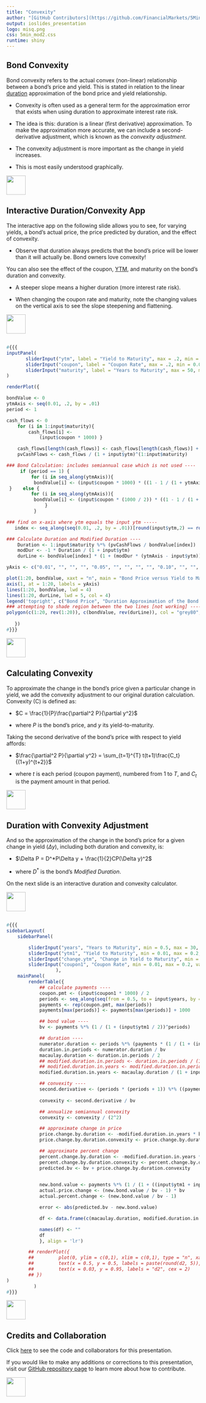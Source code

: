```yaml
---
title: "Convexity"
author: "[GitHub Contributors](https://github.com/FinancialMarkets/5MinuteFinance/graphs/contributors)"
output: ioslides_presentation
logo: misq.png
css: 5min_mod2.css
runtime: shiny
---
```


## Bond Convexity

Bond convexity refers to the actual convex (non-linear) relationship between a bond's price and yield.  This is stated in relation to the linear [duration](http://www.5minutefinance.org/concepts/duration) approximation of the bond price and yield relationship.

-  Convexity is often used as a general term for the approximation error that exists when using duration to approximate interest rate risk.

-  The idea is this: duration is a linear (first derivative) approximation.  To make the approximation more accurate, we can include a second-derivative adjustment, which is known as the *convexity adjustment*.  

-  The convexity adjustment is more important as the change in yield increases.

-  This is most easily understood graphically.

<div class="MIfooter"><img src="mi.png" style="height:50px;"></div> 

## Interactive Duration/Convexity App

The interactive app on the following slide allows you to see, for varying yields, a bond's actual price, the price predicted by duration, and the effect of convexity.  

- Observe that duration always predicts that the bond's price will be lower than it will actually be. Bond owners love convexity!

You can also see the effect of the coupon, [YTM](http://www.5minutefinance.org/concepts/for-what-is-the-yield-to-maturity-used), and maturity on the bond's duration and convexity.

- A steeper slope means a higher duration (more interest rate risk).

- When changing the coupon rate and maturity, note the changing values on the vertical axis to see the slope steepening and flattening.

<div class="MIfooter"><img src="mi.png" style="height:50px;"></div> 

## <!--- Bond Price, Duration, and Convexity -->

```r
#{{{
inputPanel(    
       sliderInput("ytm", label = "Yield to Maturity", max = .2, min = 0.01, value = .05, step = .01),
       sliderInput("coupon", label = "Coupon Rate", max = .2, min = 0.01, value = .05, step = .01),
       sliderInput("maturity", label = "Years to Maturity", max = 50, min = 1, value = 10)
)

renderPlot({

bondValue <- 0
ytmAxis <- seq(0.01, .2, by = .01)
period <- 1

cash_flows <- 0
    for (i in 1:input$maturity){
        cash_flows[i] <- 
            (input$coupon * 1000) }

    cash_flows[length(cash_flows)] <- cash_flows[length(cash_flows)] + 1000 
    pvCashFlows <- cash_flows / (1 + input$ytm)^(1:input$maturity)

### Bond Calculation: includes semiannual case which is not used ----   
     if (period == 1) {
         for (i in seq_along(ytmAxis)){
          bondValue[i] <- (input$coupon * 1000) * ((1 - 1 / (1 + ytmAxis[i])^(input$maturity)) / ytmAxis[i]) + 1000 / (1 + ytmAxis[i])^(input$maturity) }
 }    else {
         for (i in seq_along(ytmAxis)){
          bondValue[i] <- (input$coupon * (1000 / 2)) * ((1 - 1 / (1 + (ytmAxis[i] / 2))^(input$maturity * 2)) / (ytmAxis[i] / 2)) + 1000 / (1 + (ytmAxis[i] / 2))^(input$maturity * 2)
              }
          }

### find on x-axis where ytm equals the input ytm -----
   index <- seq_along(seq(0.01, .2, by = .01))[round(input$ytm,2) == round(ytmAxis, 2)]

### Calculate Duration and Modified Duration ----
    Duration <- 1:input$maturity %*% (pvCashFlows / bondValue[index])
    modDur <- -1 * Duration / (1 + input$ytm)
    durLine <- bondValue[index] * (1 + (modDur * (ytmAxis - input$ytm)))

yAxis <- c("0.01", "", "", "", "0.05", "", "", "", "", "0.10", "", "", "", "", "0.15", "", "", "", "", "0.20")

plot(1:20, bondValue, xaxt = "n", main = "Bond Price versus Yield to Maturity", ylab = "Bond Price ($)", xlab = "Yield to Maturity", type = "n", lwd = 4)
axis(1, at = 1:20, labels = yAxis)
lines(1:20, bondValue, lwd = 4)
lines(1:20, durLine, lwd = 5, col = 4)
legend('topright', c("Bond Price", "Duration Approximation of the Bond Price ", "Duration Error Region (Convexity)"), lty = c(1,1,1,1), col=c(1,4, "grey80"), lwd = c(5,5, 15))
### attempting to shade region between the two lines [not working] ----
polygon(c(1:20, rev(1:20)), c(bondValue, rev(durLine)), col = "grey80", border = NA)
         
   })
#}}}
```
<div class="MIfooter"><img src="mi.png" style="height:50px;"></div> 


## Calculating Convexity

To approximate the change in the bond's price given a particular change in yield, we add the convexity adjustment to our original duration calculation.  Convexity (C) is defined as:

-  $C = \frac{1}{P}\frac{\partial^2 P}{\partial y^2}$

-  where $P$ is the bond's price, and $y$ its yield-to-maturity.

Taking the second derivative of the bond's price with respect to yield affords:

-  $\frac{\partial^2 P}{\partial y^2} = \sum_{t=1}^{T} t(t+1)\frac{C_t}{(1+y)^{t+2}}$

-  where $t$ is each period (coupon payment), numbered from $1$ to $T$, and $C_t$ is the payment amount in that period.  

<div class="MIfooter"><img src="mi.png" style="height:50px;"></div> 

## Duration with Convexity Adjustment

And so the approximation of the change in the bond's price for a given change in yield ($\Delta y$), including both duration and convexity, is:

- $\Delta P = D^*P\Delta y + \frac{1}{2}CP(\Delta y)^2$

- where $D^*$ is the bond's *Modified Duration*.

On the next slide is an interactive duration and convexity calculator.  

<div class="MIfooter"><img src="mi.png" style="height:50px;"></div> 

## 

<!--- Duration and Convexity Calculator -->


```r
#{{{
sidebarLayout(
    sidebarPanel(

        sliderInput("years", "Years to Maturity", min = 0.5, max = 30, value = 10, step = 0.5),
        sliderInput("ytm1", "Yield to Maturity", min = 0.01, max = 0.2, value = 0.05, step = 0.01),
        sliderInput("change.ytm", "Change in Yield to Maturity", min = -0.05, max = 0.05, value = 0.01, step = 0.01),
        sliderInput("coupon1", "Coupon Rate", min = 0.01, max = 0.2, value = 0.05, step = 0.01)
                  ),
    mainPanel(
        renderTable({
            ## calculate payments ----
            coupon.pmt <- (input$coupon1 * 1000) / 2
            periods <- seq_along(seq(from = 0.5, to = input$years, by = 0.5))
            payments <- rep(coupon.pmt, max(periods))
            payments[max(periods)] <- payments[max(periods)] + 1000

            ## bond value ----
            bv <- payments %*% (1 / (1 + (input$ytm1 / 2))^periods)

            ## duration ----
            numerator.duration <- periods %*% (payments * (1 / (1 + (input$ytm1 / 2))^periods))
            duration.in.periods <- numerator.duration / bv
            macaulay.duration <- duration.in.periods / 2
            ## modified.duration.in.periods <- duration.in.periods / (1 + input$ytm1)
            ## modified.duration.in.years <- modified.duration.in.periods / 2
            modified.duration.in.years <- macaulay.duration / (1 + input$ytm1 / 2)

            ## convexity ----
            second.derivative <- (periods * (periods + 1)) %*% ((payments * (1 / (1 + input$ytm1 / 2)^(periods + 2))))
            
            convexity <- second.derivative / bv

            ## annualize semiannual convexity
            convexity <- convexity / (2^2)

            ## approximate change in price
            price.change.by.duration <- -modified.duration.in.years * bv * input$change.ytm
            price.change.by.duration.convexity <- price.change.by.duration + 0.5 * convexity * bv * (input$change.ytm)^2

            ## approximate percent change
            percent.change.by.duration <- -modified.duration.in.years * input$change.ytm
            percent.change.by.duration.convexity <- percent.change.by.duration + 0.5 * convexity * (input$change.ytm)^2
            predicted.bv <- bv + price.change.by.duration.convexity 
           

            new.bond.value <- payments %*% (1 / (1 + ((input$ytm1 + input$change.ytm) / 2))^periods)
            actual.price.change <- (new.bond.value / bv - 1) * bv
            actual.percent.change <- (new.bond.value / bv - 1)

            error <- abs(predicted.bv - new.bond.value)

            df <- data.frame(c(macaulay.duration, modified.duration.in.years, convexity, percent.change.by.duration * 100, percent.change.by.duration.convexity * 100, actual.percent.change * 100, price.change.by.duration, price.change.by.duration.convexity, actual.price.change, new.bond.value, predicted.bv, error), row.names = c("Macaulay Duration", "Modified Duration", "Convexity", "% Change by Duration", "% Change by Duration and Convexity", "Actual % Change", "Price Change by Duration", "Price Change by Duration and Convexity", "Actual Price Change", "Actual New Price", "Predicted New Price", "Difference: Predicted vs Actual Value"), stringsAsFactors = "FALSE")

            names(df) <- ""
            df
            }, align = 'lr')

        ## renderPlot({
        ##         plot(0, ylim = c(0,1), xlim = c(0,1), type = "n", xaxt = "n", yaxt = "n", ylab = "", xlab = "", main = "Black-Scholes Call Option Valuation")
        ##         text(x = 0.5, y = 0.5, labels = paste(round(d2, 5)), cex = 5)
        ##         text(x = 0.03, y = 0.95, labels = "d2", cex = 2)
        ## })
)
	      )
#}}}
```

<div class="MIfooter"><img src="mi.png" style="height:50px;"></div> 

## Credits and Collaboration

Click [here](https://github.com/FinancialMarkets/5MinuteFinance/blob/master/Fixed_Income_and_Debt/convexity/convexity.Rmd) to see the code and collaborators for this presentation.

If you would like to make any additions or corrections to this presentation, visit our [GitHub repository page](https://github.com/FinancialMarkets/5MinuteFinance#how-to-contribute) to learn more about how to contribute.

<div class="MIfooter"><img src="mi.png" style="height:50px;"></div> 
